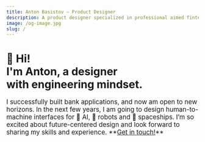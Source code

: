 ```yaml
---
title: Anton Basistov — Product Designer
description: A product designer specialized in professional aimed fintech products.
image: /og-image.jpg
slug: /
---
```



<Canvas className="background-canvas" />

# 🖖 Hi!<br/>I'm Anton, a designer with engineering mindset.

<big>
  I successfully built bank applications, and now am open to new horizons. In the next few years, I am going to design human-to-machine interfaces for 👾 AI, 🤖 robots and 🚀 spaceships. I’m so excited about future-centered design and look forward to sharing my skills and experience. **<a href="mailto:basistov@gmail.com" title="Mail Me">Get in touch!</a>**
</big>

<div id="work">
  <Cards />
</div>